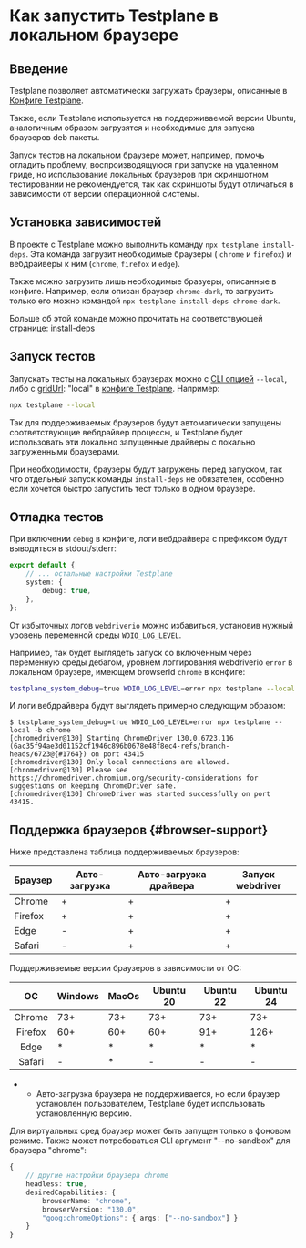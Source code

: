 
# Как запустить Testplane в локальном браузере

## Введение

Testplane позволяет автоматически загружать браузеры, описанные в [Конфиге Testplane](/docs/v8/config/main).

Также, если Testplane используется на поддерживаемой версии Ubuntu, аналогичным образом загрузятся и необходимые для запуска браузеров deb пакеты.

Запуск тестов на локальном браузере может, например, помочь отладить проблему, воспроизводящуюся при запуске на удаленном гриде, но использование локальных браузеров при скриншотном тестировании не рекомендуется, так как скриншоты будут отличаться в зависимости от версии операционной системы.

## Установка зависимостей

В проекте c Testplane можно выполнить команду `npx testplane install-deps`. Эта команда загрузит необходимые браузеры ( `chrome` и `firefox`) и вебдрайверы к ним (`chrome`, `firefox` и `edge`).

Также можно загрузить лишь необходимые бразуеры, описанные в конфиге. Например, если описан браузер `chrome-dark`, то загрузить только его можно командой `npx testplane install-deps chrome-dark`.

Больше об этой команде можно прочитать на соответствующей странице: [install-deps](/docs/v8/command-line#install-deps)

## Запуск тестов

Запускать тесты на локальных браузерах можно с [CLI опцией](/docs/v8/command-line) `--local`, либо с [gridUrl](/docs/v8/config/browsers/#grid_url): "local" в [конфиге Testplane](/docs/v8/config/main). Например:

```bash
npx testplane --local
```

Так для поддерживаемых браузеров будут автоматически запущены соответствующие вебдрайвер процессы, и Testplane будет использовать эти локально запущенные драйверы с локально загруженными браузерами.

При необходимости, браузеры будут загружены перед запуском, так что отдельный запуск команды `install-deps` не обязателен, особенно если хочется быстро запустить тест только в одном браузере.

## Отладка тестов

При включении `debug` в конфиге, логи вебдрайвера с префиксом будут выводиться в stdout/stderr:

```typescript
export default {
    // ... остальные настройки Testplane
    system: {
        debug: true,
    },
};
```

От избыточных логов `webdriverio` можно избавиться, установив нужный уровень переменной среды `WDIO_LOG_LEVEL`.

Например, так будет выглядеть запуск со включенным через переменную среды дебагом, уровнем логгирования webdriverio `error` в локальном браузере, имеющем browserId `chrome` в конфиге:

```bash
testplane_system_debug=true WDIO_LOG_LEVEL=error npx testplane --local -b chrome
```

И логи вебдрайвера будут выглядеть примерно следующим образом:

```plaintext
$ testplane_system_debug=true WDIO_LOG_LEVEL=error npx testplane --local -b chrome
[chromedriver@130] Starting ChromeDriver 130.0.6723.116 (6ac35f94ae3d01152cf1946c896b0678e48f8ec4-refs/branch-heads/6723@{#1764}) on port 43415
[chromedriver@130] Only local connections are allowed.
[chromedriver@130] Please see https://chromedriver.chromium.org/security-considerations for suggestions on keeping ChromeDriver safe.
[chromedriver@130] ChromeDriver was started successfully on port 43415.
```

## Поддержка браузеров {#browser-support}

Ниже представлена таблица поддерживаемых браузеров:

| Браузер | Авто-загрузка | Авто-загрузка драйвера | Запуск webdriver |
| ------- | ------------- | ---------------------- | ---------------- |
| Chrome  | +             | +                      | +                |
| Firefox | +             | +                      | +                |
| Edge    | -             | +                      | +                |
| Safari  | -             | +                      | +                |

Поддерживаемые версии браузеров в зависимости от ОС:

|   ОС    | Windows | MacOs | Ubuntu 20 | Ubuntu 22 | Ubuntu 24 |
| :-----: | ------- | ----- | --------- | --------- | --------- |
| Chrome  | 73+     | 73+   | 73+       | 73+       | 73+       |
| Firefox | 60+     | 60+   | 60+       | 91+       | 126+      |
|  Edge   | \*      | \*    | \*        | \*        | \*        |
| Safari  | -       | \*    | -         | -         | -         |

-   -   Авто-загрузка браузера не поддерживается, но если браузер установлен пользователем, Testplane будет использовать установленную версию.

Для виртуальных сред браузер может быть запущен только в фоновом режиме. Также может потребоваться CLI аргумент "--no-sandbox" для браузера "chrome":

```typescript
{
    // другие настройки браузера chrome
    headless: true,
    desiredCapabilities: {
        browserName: "chrome",
        browserVersion: "130.0",
        "goog:chromeOptions": { args: ["--no-sandbox"] }
    }
}
```
